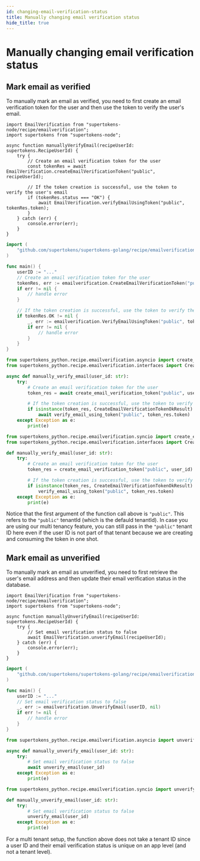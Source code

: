 ```yaml
---
id: changing-email-verification-status
title: Manually changing email verification status
hide_title: true
---
```


<!-- ./thirdpartyemailpassword/common-customizations/email-verification/changing-email-verification-status.mdx -->


# Manually changing email verification status

## Mark email as verified

To manually mark an email as verified, you need to first create an email verification token for the user and then use the token to verify the user's email.

<BackendSDKTabs>
<TabItem value="nodejs">

```tsx
import EmailVerification from "supertokens-node/recipe/emailverification";
import supertokens from "supertokens-node";

async function manuallyVerifyEmail(recipeUserId: supertokens.RecipeUserId) {
    try {
        // Create an email verification token for the user
        const tokenRes = await EmailVerification.createEmailVerificationToken("public", recipeUserId);

        // If the token creation is successful, use the token to verify the user's email
        if (tokenRes.status === "OK") {
            await EmailVerification.verifyEmailUsingToken("public", tokenRes.token);
        }
    } catch (err) {
        console.error(err);
    }
}
```

</TabItem>
<TabItem value="go">

```go
import (
    "github.com/supertokens/supertokens-golang/recipe/emailverification"
)

func main() {
    userID := "..."
    // Create an email verification token for the user
    tokenRes, err := emailverification.CreateEmailVerificationToken("public", userID, nil)
    if err != nil {
        // handle error
    }

    // If the token creation is successful, use the token to verify the user's email
    if tokenRes.OK != nil {
        _, err := emailverification.VerifyEmailUsingToken("public", tokenRes.OK.Token)
        if err != nil {
            // handle error
        }
    }
}
```

</TabItem>
<TabItem value="python">

<PythonSyncAsyncSubTabs>
<TabItem value="asyncio">

```python
from supertokens_python.recipe.emailverification.asyncio import create_email_verification_token, verify_email_using_token
from supertokens_python.recipe.emailverification.interfaces import CreateEmailVerificationTokenOkResult

async def manually_verify_email(user_id: str):
    try:
        # Create an email verification token for the user
        token_res = await create_email_verification_token("public", user_id)

        # If the token creation is successful, use the token to verify the user's email
        if isinstance(token_res, CreateEmailVerificationTokenOkResult):
            await verify_email_using_token("public", token_res.token)
    except Exception as e:
        print(e)
```
</TabItem>
<TabItem value="syncio">

```python
from supertokens_python.recipe.emailverification.syncio import create_email_verification_token, verify_email_using_token
from supertokens_python.recipe.emailverification.interfaces import CreateEmailVerificationTokenOkResult

def manually_verify_email(user_id: str):
    try:
        # Create an email verification token for the user
        token_res = create_email_verification_token("public", user_id)

        # If the token creation is successful, use the token to verify the user's email
        if isinstance(token_res, CreateEmailVerificationTokenOkResult):
            verify_email_using_token("public", token_res.token)
    except Exception as e:
        print(e)
```


</TabItem>
</PythonSyncAsyncSubTabs>

</TabItem>
</BackendSDKTabs>

<CustomAdmonition type="multi-tenancy">

Notice that the first argument of the function call above is `"public"`. This refers to the `"public"` tenantId (which is the defauld tenantId). In case you are using our multi tenancy feature, you can still pass in the `"public"` tenant ID here even if the user ID is not part of that tenant because we are creating and consuming the token in one shot.

</CustomAdmonition>


## Mark email as unverified
To manually mark an email as unverified, you need to first retrieve the user's email address and then update their email verification status in the database.

<BackendSDKTabs>
<TabItem value="nodejs">

```tsx
import EmailVerification from "supertokens-node/recipe/emailverification";
import supertokens from "supertokens-node";

async function manuallyUnverifyEmail(recipeUserId: supertokens.RecipeUserId) {
    try {
        // Set email verification status to false
        await EmailVerification.unverifyEmail(recipeUserId);
    } catch (err) {
        console.error(err);
    }
}
```

</TabItem>
<TabItem value="go">

```go
import (
    "github.com/supertokens/supertokens-golang/recipe/emailverification"
)

func main() {
    userID := "..."
    // Set email verification status to false
    _, err := emailverification.UnverifyEmail(userID, nil)
    if err != nil {
        // handle error
    }
}
```

</TabItem>
<TabItem value="python">

<PythonSyncAsyncSubTabs>
<TabItem value="asyncio">

```python
from supertokens_python.recipe.emailverification.asyncio import unverify_email

async def manually_unverify_email(user_id: str):
    try:
        # Set email verification status to false
        await unverify_email(user_id)
    except Exception as e:
        print(e)
```

</TabItem>
<TabItem value="syncio">

```python
from supertokens_python.recipe.emailverification.syncio import unverify_email

def manually_unverify_email(user_id: str):
    try:
        # Set email verification status to false
        unverify_email(user_id)
    except Exception as e:
        print(e)
```
</TabItem>
</PythonSyncAsyncSubTabs>

</TabItem>
</BackendSDKTabs>

<CustomAdmonition type="multi-tenancy">

For a multi tenant setup, the function above does not take a tenant ID since a user ID and their email verification status is unique on an app level (and not a tenant level).

</CustomAdmonition>
